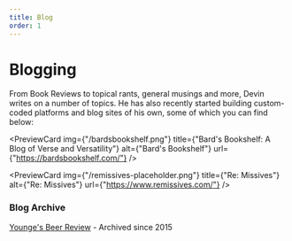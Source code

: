 ```yaml
---
title: Blog
order: 1
---
```


# Blogging

From Book Reviews to topical rants, general musings and more, Devin writes on a number of topics. He has also recently started building custom-coded platforms and blog sites of his own, some of which you can find below:

<PreviewCard
	img={"/bardsbookshelf.png"}
	title={"Bard's Bookshelf: A Blog of Verse and Versatility"}
	alt={"Bard's Bookshelf"}
	url={"https://bardsbookshelf.com/"}
/>

<PreviewCard
	img={"/remissives-placeholder.png"}
	title={"Re: Missives"}
	alt={"Re: Missives"}
	url={"https://www.remissives.com/"}
/>

### Blog Archive

[Younge's Beer Review](https://youngebeer.blogspot.com/) - Archived since 2015
